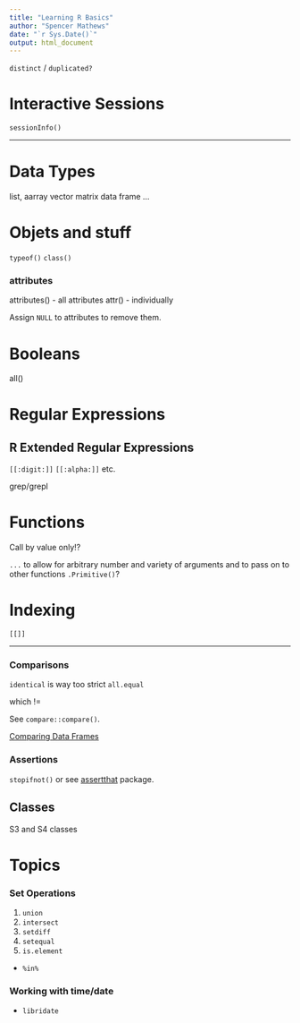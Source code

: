 ```yaml
---
title: "Learning R Basics"
author: "Spencer Mathews"
date: "`r Sys.Date()`"
output: html_document
---
```



`distinct` / `duplicated?`

# Interactive Sessions

`sessionInfo()`


---

# Data Types

list, aarray
vector
matrix
data frame
...



# Objets and stuff

`typeof()`
`class()`


### attributes
attributes() - all attributes
attr() - individually

Assign `NULL` to attributes to remove them.



# Booleans

all()

# Regular Expressions


## R Extended Regular Expressions

`[[:digit:]]`
`[[:alpha:]]`
etc.


grep/grepl

# Functions
Call by value only!?

`...` to allow for arbitrary number and variety of arguments and to pass on to other functions
`.Primitive()`?



# Indexing

`[[]]`


---

### Comparisons

`identical` is way too strict
`all.equal`

which !=

See `compare::compare()`.






[Comparing Data Frames](http://www.cookbook-r.com/Manipulating_data/Comparing_data_frames/)

### Assertions
`stopifnot()` or see [assertthat](https://github.com/hadley/assertthat) package.



## Classes
S3 and S4 classes

# Topics

### Set Operations

1. `union`
2. `intersect`
3. `setdiff`
4. `setequal`
5. `is.element`

- `%in%`


### Working with time/date
- `libridate`
